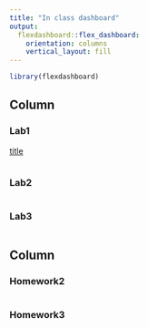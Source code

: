 ```yaml
---
title: "In class dashboard"
output: 
  flexdashboard::flex_dashboard:
    orientation: columns
    vertical_layout: fill
---
```


```r
library(flexdashboard)
```

Column {data-width=650}
-----------------------------------------------------------------------

### Lab1

 [title](./lab2/lab2_code.html)

```r

```

### Lab2

```r

```

### Lab3

```r

```

Column {data-width=350}
-----------------------------------------------------------------------

### Homework2

```r

```

### Homework3

```r

```

